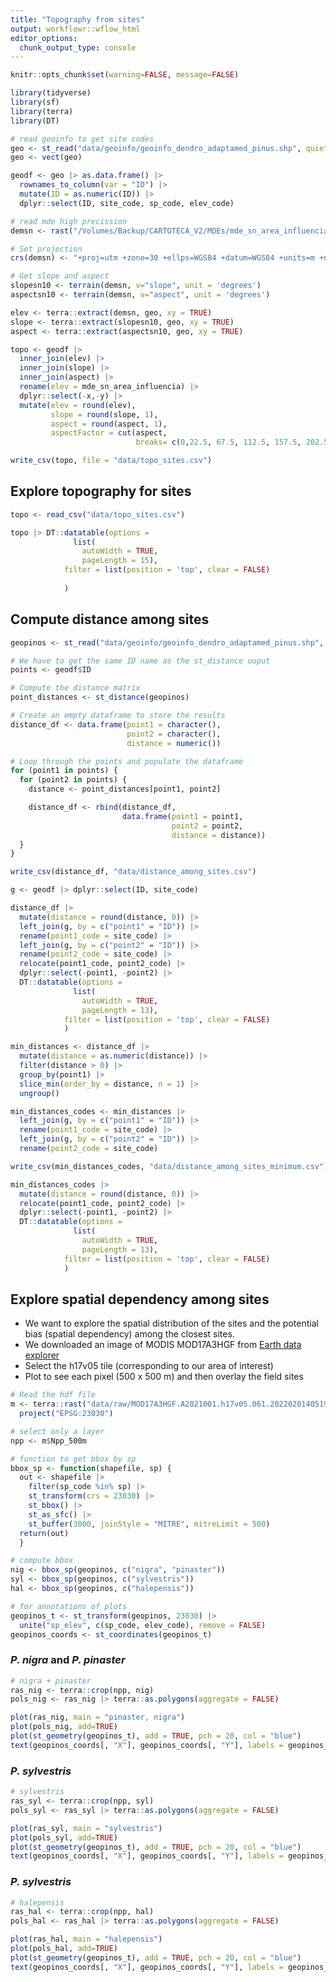 ```yaml
---
title: "Topography from sites"
output: workflowr::wflow_html
editor_options:
  chunk_output_type: console
---
```


```r
knitr::opts_chunk$set(warning=FALSE, message=FALSE)
```


```r
library(tidyverse)
library(sf)
library(terra)
library(DT)
```

```r
# read geoinfo to get site codes
geo <- st_read("data/geoinfo/geoinfo_dendro_adaptamed_pinus.shp", quiet=TRUE)
geo <- vect(geo)

geodf <- geo |> as.data.frame() |>
  rownames_to_column(var = "ID") |>
  mutate(ID = as.numeric(ID)) |> 
  dplyr::select(ID, site_code, sp_code, elev_code)
```


```r
# read mde high precission
demsn <- rast("/Volumes/Backup/CARTOTECA_V2/MDEs/mde_sn_area_influencia.asc")

# Set projection
crs(demsn) <- "+proj=utm +zone=30 +ellps=WGS84 +datum=WGS84 +units=m +no_defs"

# Get slope and aspect 
slopesn10 <- terrain(demsn, v="slope", unit = 'degrees')
aspectsn10 <- terrain(demsn, v="aspect", unit = 'degrees')

elev <- terra::extract(demsn, geo, xy = TRUE)
slope <- terra::extract(slopesn10, geo, xy = TRUE)
aspect <- terra::extract(aspectsn10, geo, xy = TRUE)

topo <- geodf |> 
  inner_join(elev) |> 
  inner_join(slope) |> 
  inner_join(aspect) |> 
  rename(elev = mde_sn_area_influencia) |> 
  dplyr::select(-x,-y) |> 
  mutate(elev = round(elev), 
         slope = round(slope, 1), 
         aspect = round(aspect, 1), 
         aspectFactor = cut(aspect, 
                            breaks= c(0,22.5, 67.5, 112.5, 157.5, 202.5, 247.5, 292.5, 337.5, 359.5), labels = c("N", "NE", "E", "SE", "S", "SW", "W", "NW","N")))

write_csv(topo, file = "data/topo_sites.csv")
```


## Explore topography for sites

```r
topo <- read_csv("data/topo_sites.csv")

topo |> DT::datatable(options =
              list(
                autoWidth = TRUE,
                pageLength = 15), 
            filter = list(position = 'top', clear = FALSE)
            
            )
```

## Compute distance among sites 

```r
geopinos <- st_read("data/geoinfo/geoinfo_dendro_adaptamed_pinus.shp", quiet=TRUE)

# We have to get the same ID name as the st_distance ouput 
points <- geodf$ID

# Compute the distance matrix 
point_distances <- st_distance(geopinos)

# Create an empty dataframe to store the results
distance_df <- data.frame(point1 = character(), 
                          point2 = character(), 
                          distance = numeric())

# Loop through the points and populate the dataframe
for (point1 in points) {
  for (point2 in points) {
    distance <- point_distances[point1, point2]

    distance_df <- rbind(distance_df, 
                         data.frame(point1 = point1, 
                                    point2 = point2, 
                                    distance = distance))
  }
}

write_csv(distance_df, "data/distance_among_sites.csv")
```

```r
g <- geodf |> dplyr::select(ID, site_code)

distance_df |> 
  mutate(distance = round(distance, 0)) |>
  left_join(g, by = c("point1" = "ID")) |>
  rename(point1_code = site_code) |>
  left_join(g, by = c("point2" = "ID")) |>
  rename(point2_code = site_code) |> 
  relocate(point1_code, point2_code) |> 
  dplyr::select(-point1, -point2) |> 
  DT::datatable(options =
              list(
                autoWidth = TRUE,
                pageLength = 13), 
            filter = list(position = 'top', clear = FALSE)
            )
```


```r
min_distances <- distance_df |>
  mutate(distance = as.numeric(distance)) |>
  filter(distance > 0) |>
  group_by(point1) |>
  slice_min(order_by = distance, n = 1) |>
  ungroup()

min_distances_codes <- min_distances |>
  left_join(g, by = c("point1" = "ID")) |>
  rename(point1_code = site_code) |>
  left_join(g, by = c("point2" = "ID")) |>
  rename(point2_code = site_code)

write_csv(min_distances_codes, "data/distance_among_sites_minimum.csv")
```

```r
min_distances_codes |> 
  mutate(distance = round(distance, 0)) |>
  relocate(point1_code, point2_code) |> 
  dplyr::select(-point1, -point2) |> 
  DT::datatable(options =
              list(
                autoWidth = TRUE,
                pageLength = 13), 
            filter = list(position = 'top', clear = FALSE)
            )
```


## Explore spatial dependency among sites

- We want to explore the spatial distribution of the sites and the potential bias (spatial dependency) among the closest sites. 
- We downloaded an image of MODIS MOD17A3HGF from [Earth data explorer](https://search.earthdata.nasa.gov/search)
- Select the h17v05 tile (corresponding to our area of interest)
- Plot to see each pixel (500 x 500 m) and then overlay the field sites

```r
# Read the hdf file 
m <- terra::rast("data/raw/MOD17A3HGF.A2021001.h17v05.061.2022020140519.hdf") |> 
  project("EPSG:23030")

# select only a layer 
npp <- m$Npp_500m

# function to get bbox by sp 
bbox_sp <- function(shapefile, sp) { 
  out <- shapefile |> 
    filter(sp_code %in% sp) |> 
    st_transform(crs = 23030) |>
    st_bbox() |> 
    st_as_sfc() |> 
    st_buffer(3000, joinStyle = "MITRE", mitreLimit = 500) 
  return(out)
  }

# compute bbox
nig <- bbox_sp(geopinos, c("nigra", "pinaster"))
syl <- bbox_sp(geopinos, c("sylvestris"))
hal <- bbox_sp(geopinos, c("halepensis"))

# for annotations of plots 
geopinos_t <- st_transform(geopinos, 23030) |> 
  unite("sp_elev", c(sp_code, elev_code), remove = FALSE) 
geopinos_coords <- st_coordinates(geopinos_t)
```

### *P. nigra* and *P. pinaster*

```r
# nigra + pinaster 
ras_nig <- terra::crop(npp, nig)
pols_nig <- ras_nig |> terra::as.polygons(aggregate = FALSE)

plot(ras_nig, main = "pinaster, nigra")
plot(pols_nig, add=TRUE)
plot(st_geometry(geopinos_t), add = TRUE, pch = 20, col = "blue")
text(geopinos_coords[, "X"], geopinos_coords[, "Y"], labels = geopinos_t$sp_elev, col = "blue", cex = 0.8, adj = c(1.1, 1))
```

### *P. sylvestris*

```r
# sylvestris
ras_syl <- terra::crop(npp, syl)
pols_syl <- ras_syl |> terra::as.polygons(aggregate = FALSE)

plot(ras_syl, main = "sylvestris")
plot(pols_syl, add=TRUE)
plot(st_geometry(geopinos_t), add = TRUE, pch = 20, col = "blue")
text(geopinos_coords[, "X"], geopinos_coords[, "Y"], labels = geopinos_t$sp_elev, col = "blue", cex = 0.8, adj = c(1.1, 1))
```

### *P. sylvestris*

```r
# halepensis
ras_hal <- terra::crop(npp, hal)
pols_hal <- ras_hal |> terra::as.polygons(aggregate = FALSE)

plot(ras_hal, main = "halepensis")
plot(pols_hal, add=TRUE)
plot(st_geometry(geopinos_t), add = TRUE, pch = 20, col = "blue")
text(geopinos_coords[, "X"], geopinos_coords[, "Y"], labels = geopinos_t$sp_elev, col = "blue", cex = 0.8, adj = c(1.1, 1))
```







